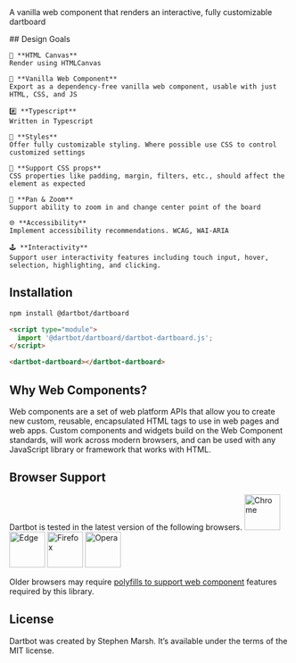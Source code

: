 
<Meta title="Introduction" name="ToC" />

<Title>Introduction</Title>
<Subtitle>A vanilla web component that renders an interactive, fully customizable dartboard</Subtitle>
<style>
{`
  #intro-goals {
    display: flex;
    flex-direction: row;

    & > div {
      flex-basis: 0;
      flex-grow: 1;
    }
  }
`}
</style>
<div id="intro-goals">
  <div style={{ 'padding-right': '4em '}}>
    ## Design Goals

    🎨 **HTML Canvas**
    Render using HTMLCanvas

    🍦 **Vanilla Web Component**
    Export as a dependency-free vanilla web component, usable with just HTML, CSS, and JS

    #️⃣ **Typescript**
    Written in Typescript

    🌈 **Styles**
    Offer fully customizable styling. Where possible use CSS to control customized settings

    🧾 **Support CSS props**
    CSS properties like padding, margin, filters, etc., should affect the element as expected

    🔎 **Pan & Zoom**
    Support ability to zoom in and change center point of the board

    🌐 **Accessibility**
    Implement accessibility recommendations. WCAG, WAI-ARIA

    🕹️ **Interactivity**
    Support user interactivity features including touch input, hover, selection, highlighting, and clicking.
  </div>
  <div>
    <dartbot-dartboard></dartbot-dartboard>
  </div>
</div>

## Installation
```bash
npm install @dartbot/dartboard
```
```html
<script type="module">
  import '@dartbot/dartboard/dartbot-dartboard.js';
</script>

<dartbot-dartboard></dartbot-dartboard>
```

## Why Web Components?
Web components are a set of web platform APIs that allow you to create new custom, reusable,
encapsulated HTML tags to use in web pages and web apps. Custom components and widgets build
on the Web Component standards, will work across modern browsers, and can be used with any
JavaScript library or framework that works with HTML.

## Browser Support
Dartbot is tested in the latest version of the following browsers.
<img src="/storybook-public/chrome.png" alt="Chrome" title="Chrome" width="64" height="64" />
<img src="/storybook-public/edge.png" alt="Edge" title="Edge" width="64" height="64" />
<img src="/storybook-public/firefox.png" alt="Firefox" title="Firefox" width="64" height="64" />
<img src="/storybook-public/opera.png" alt="Opera" title="Opera" width="64" height="64" />

Older browsers may require [polyfills to support web component](https://github.com/webcomponents/polyfills) features required by this library.

## License
Dartbot was created by Stephen Marsh. It’s available under the terms of the MIT license.